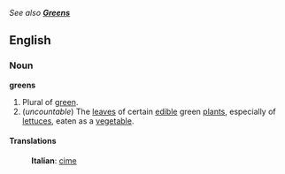 ''See also '''[[Greens]]'''''
==English==
===Noun===
'''greens'''
#Plural of [[green]].
#(''uncountable'') The [[leaf|leaves]] of certain [[edible]] green [[plant]]s, especially of [[lettuce]]s, eaten as a [[vegetable]].

====Translations====
:'''Italian''': [[cime]] {{f}} {{p}}
